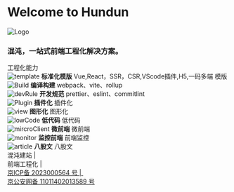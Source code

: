 
<Meta title="Hundun/前端工程化" />

<style>
  {`
  .hundun-logo{
    display:none;
  }
  @media screen and (max-width: 500px) {
  .hundun-logo{
   display:block;
  }
}
    .subheading {
      --mediumdark: '#999999';
      font-weight: 900;
      font-size: 13px;
      color: #999;
      letter-spacing: 6px;
      line-height: 24px;
      text-transform: uppercase;
      margin-bottom: 12px;
      margin-top: 40px;
    }

    .link-list {
      display: grid;
      grid-template-columns: 1fr;
      grid-template-rows: 1fr 1fr;
      row-gap: 10px;
    }

    @media (min-width: 620px) {
      .link-list {
        row-gap: 20px;
        column-gap: 20px;
        grid-template-columns: 1fr 1fr;
      }
    }

    @media all and (-ms-high-contrast:none) {
    .link-list {
        display: -ms-grid;
        -ms-grid-columns: 1fr 1fr;
        -ms-grid-rows: 1fr 1fr;
      }
    }

    .link-item {
      display: block;
      padding: 20px 30px 20px 15px;
      border: 1px solid #00000010;
      border-radius: 5px;
      transition: background 150ms ease-out, border 150ms ease-out, transform 150ms ease-out;
      color: #333333;
      display: flex;
      align-items: flex-start;
    }
     .link-item1 {
      display: block;
      padding: 20px 30px 20px 15px;
      border: 1px solid #00000010;
      border-radius: 5px;
      transition: background 150ms ease-out, border 150ms ease-out, transform 150ms ease-out;
      color: #333333;
      display: flex;
      align-items: flex-start;
    }

    .link-item:hover {
      border-color: #1EA7FD50;
      transform: translate3d(0, -3px, 0);
      box-shadow: rgba(0, 0, 0, 0.08) 0 3px 10px 0;
    }

    .link-item:active {
      border-color: #1EA7FD;
      transform: translate3d(0, 0, 0);
    }

    .link-item strong {
      font-weight: 700;
      display: block;
      margin-bottom: 2px;
    }

    .link-item img {
      height: 40px;
      width: 40px;
      margin-right: 15px;
      flex: none;
    }

    .link-item span {
      font-size: 14px;
      line-height: 20px;
    }

    .tip {
      display: inline-block;
      border-radius: 1em;
      font-size: 11px;
      line-height: 12px;
      font-weight: 700;
      background: #E7FDD8;
      color: #66BF3C;
      padding: 4px 12px;
      margin-right: 10px;
      vertical-align: top;
    }

    .tip-wrapper {
      font-size: 13px;
      line-height: 20px;
      margin-top: 40px;
      margin-bottom: 40px;
    }

    .tip-wrapper code {
      font-size: 12px;
      display: inline-block;
    }
  `}
</style>

# Welcome to Hundun

 <img src={Logo} alt="Logo" className="hundun-logo"/>

### 混沌，一站式前端工程化解决方案。



<div className="subheading">工程化能力</div>

<div className="link-list">
  <div className="link-item">
    <img src={template} alt="template" />
    <span>
      <strong>标准化模版</strong>
      Vue,React，SSR，CSR,VScode插件,H5,一码多端 模版
    </span>
  </div>
  <div className="link-item">
    <img src={compile} alt="Build" />
    <span>
      <strong>编译构建</strong>
      webpack、vite、rollup
    </span>
  </div>
  <div className="link-item">
    <img src={devRule} alt="devRule" />
    <span>
      <strong>开发规范</strong>
      prettier、eslint、commitlint
    </span>
  </div>
  <div className="link-item">
    <img src={Plugin} alt="Plugin" />
    <span>
      <strong>插件化</strong>
      插件化
    </span>
  </div>
  <div className="link-item">
    <img src={view} alt="view" />
    <span>
      <strong>图形化</strong>
      图形化
    </span>
  </div>
  <div className="link-item">
    <img src={lowCode} alt="lowCode" />
    <span>
      <strong>低代码</strong>
      低代码
    </span>
  </div>
  <div className="link-item">
    <img src={mircroClient} alt="mircroClient" />
    <span>
      <strong>微前端</strong>
      微前端
    </span>
  </div>
  <div className="link-item">
    <img src={monitor} alt="monitor" />
    <span>
      <strong>监控前端</strong>
      前端监控
    </span>
  </div>
  <div className="link-item">
    <img src={article} alt="article" />
    <span>
      <strong>八股文</strong>
      八股文
    </span>
  </div>
</div>
<footer
  style={{
    width: "100%",
    position: "fixed",
    bottom: 0,
    left: 0,
    zIndex: 10,
    background: "white",
  }}
>
  <div
    className="link-item1"
    style={{
      color: "orange",
      display: "flex",
      flexWrap: "wrap",
      width: "100%",
    }}
  >
    <div>混沌建站&nbsp;|&nbsp;</div>
    <div style={{ marginLeft: "0px" }}>前端工程化&nbsp;|&nbsp;</div>
    <div style={{ marginLeft: "0px" }}>
      <a
        href="http://beian.miit.gov.cn/"
        target="_blank"
        style={{ color: "orange" }}
      >
        京ICP备&nbsp;2023000564&nbsp;号&nbsp;|&nbsp;
      </a>
    </div>
    <div style={{ marginLeft: "0px" }}>
      <a
        href="https://www.beian.gov.cn/portal/registerSystemInfo?recordcode=11011402013589"
        target="_blank"
        style={{ color: "orange" }}
      >
        京公安网备&nbsp;11011402013589&nbsp;号
      </a>
    </div>
  </div>
</footer>
